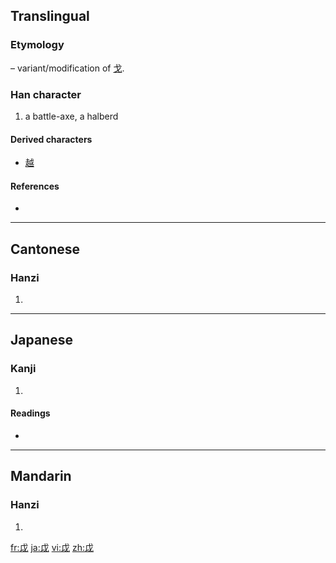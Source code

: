 ==Translingual==

===Etymology===
{{liushu|i}} – variant/modification of [[戈]].

===Han character===
{{Han char|rn=62|rad=戈|as=01|sn=5|four=5370<sub>0</sub>|canj=戈女 (IV)}}

# a battle-axe, a halberd

====Derived characters====
{{rfc-header|Derived characters|lang=mul}}
* [[越]]

====References====
* {{Han ref|kx=0411.020|dkj=11531|dj=0752.060|hdz=21397.060|uh=6209|ud=25097|bh=C97C|bd=51580}}

----

==Cantonese==

===Hanzi===
{{yue-hanzi|jyut=|y=yut6}}

# {{defn|Cantonese|sort=戈01}}

----

==Japanese==

===Kanji===
{{ja-kanji|grade=|rs=戈01}}

# {{defn|Japanese|sort=戈01}}

====Readings====
* {{ja-readings|on=[[えつ]] (etsu)|kun=[[まさかり]] (masakari)}}

----

==Mandarin==

===Hanzi===
{{cmn-hanzi|pin=[[yuè]] ([[yue4]])|wg=yüeh<sup>4</sup>}}

# {{defn|Mandarin|sort=戈01}}

[[fr:戉]]
[[ja:戉]]
[[vi:戉]]
[[zh:戉]]